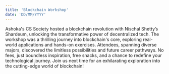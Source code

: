 ```yaml
---
title: 'Blockchain Workshop'
date: 'DD/MM/YYYY'
---
```


Ashoka's CS Society hosted a blockchain revolution with Nischal Shetty’s Shardeum, unlocking the transformative power of decentralized tech. The workshop was a thrilling journey into blockchain's core, exploring real-world applications and hands-on exercises. Attendees, spanning diverse majors, discovered the limitless possibilities and future career pathways. No fees, just boundless inspiration, free snacks, and a chance to redefine your technological journey. Join us next time for an exhilarating exploration into the cutting-edge world of blockchain!